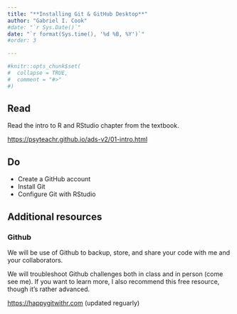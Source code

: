 ```yaml
---
title: "**Installing Git & GitHub Desktop**"
author: "Gabriel I. Cook"
#date: "`r Sys.Date()`"
date: "`r format(Sys.time(), '%d %B, %Y')`"
#order: 3

---
```


```r
#knitr::opts_chunk$set(
#  collapse = TRUE,
#  comment = "#>"
#)
```

## **Read**

Read the intro to R and RStudio chapter from the textbook.

<https://psyteachr.github.io/ads-v2/01-intro.html>



## **Do**

- Create a GitHub account
- Install Git
- Configure Git with RStudio

## Additional resources

### Github

We will be use of Github to backup, store, and share your code with me and your collaborators. 

We will troubleshoot Github challenges  both in class and in person (come see me). If you want to learn more, I also recommend this free resource, though it's rather advanced. 

<https://happygitwithr.com> (updated reguarly)

